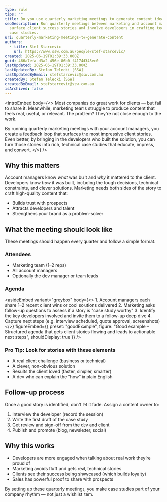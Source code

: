 ```yaml
---
type: rule
tips: ""
title: Do you use quarterly marketing meetings to generate content ideas?
seoDescription: Run quarterly meetings between marketing and account managers to
  surface client success stories and involve developers in crafting technical
  case studies.
uri: quarterly-marketing-meetings-to-generate-content
authors:
  - title: Stef Starcevic
    url: https://www.ssw.com.au/people/stef-starcevic/
created: 2025-06-19T01:39:33.000Z
guid: 466a7efa-d3a2-456e-86b0-f4174d343ec0
lastUpdated: 2025-06-19T01:39:33.000Z
lastUpdatedBy: Stefan Telecki [SSW]
lastUpdatedByEmail: stefstarcevic@ssw.com.au
createdBy: Stefan Telecki [SSW]
createdByEmail: stefstarcevic@ssw.com.au
isArchived: false
---
```


<introEmbed
  body={<>
Most companies do great work for clients — but fail to share it. Meanwhile, marketing teams struggle to produce content that feels real, useful, or relevant. The problem? They're not close enough to the work.

By running quarterly marketing meetings with your account managers, you create a feedback loop that surfaces the most impressive client stories. Even better, by bringing in the developers who built the solution, you can turn those stories into rich, technical case studies that educate, impress, and convert.
  </>}
/>
## Why this matters

Account managers know *what* was built and *why* it mattered to the client. Developers know *how* it was built, including the tough decisions, technical constraints, and clever solutions. Marketing needs both sides of the story to craft high-quality content that:

- Builds trust with prospects
- Attracts developers and talent
- Strengthens your brand as a problem-solver

## What the meeting should look like

These meetings should happen every quarter and follow a simple format.

### Attendees

- Marketing team (1–2 reps)
- All account managers
- Optionally the dev manager or team leads

### Agenda


<asideEmbed
  variant="greybox"
  body={<>
    1. Account managers each share 1–2 recent client wins or cool solutions delivered
2. Marketing asks follow-up questions to assess if a story is "case study worthy"
3. Identify the key developers involved and invite them to a follow-up deep dive
4. Capture next steps (e.g. interview scheduled, quote approval, screenshots)
  </>}
  figureEmbed={{
    preset: "goodExample",
    figure: "Good example – Structured agenda that gets client stories flowing and leads to actionable next steps",
    shouldDisplay: true
  }}
/>


### Pro Tip: Look for stories with these elements

- A real client challenge (business or technical)
- A clever, non-obvious solution
- Results the client loved (faster, simpler, smarter)
- A dev who can explain the "how" in plain English

## Follow-up process

Once a good story is identified, don't let it fade. Assign a content owner to:

1. Interview the developer (record the session)
2. Write the first draft of the case study
3. Get review and sign-off from the dev and client
4. Publish and promote (blog, newsletter, social)

## Why this works

- Developers are more engaged when talking about real work they’re proud of
- Marketing avoids fluff and gets real, technical stories
- Clients see their success being showcased (which builds loyalty)
- Sales has powerful proof to share with prospects

By setting up these quarterly meetings, you make case studies part of your company rhythm — not just a wishlist item.
